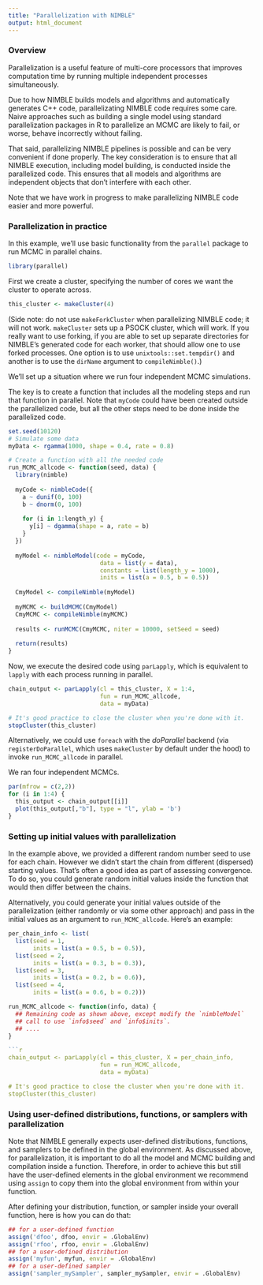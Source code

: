 ```yaml
---
title: "Parallelization with NIMBLE"
output: html_document
---
```


### Overview

Parallelization is a useful feature of multi-core processors that improves computation time by running multiple independent processes simultaneously.

Due to how NIMBLE builds models and algorithms and automatically generates C++ code, parallelizating NIMBLE code requires some care. Naive approaches such as building a single model using standard parallelization packages in R to parallelize an MCMC are likely to fail, or worse, behave incorrectly without failing.

That said, parallelizing NIMBLE pipelines is possible and can be very convenient if done properly. The key consideration is to ensure that all NIMBLE execution, including model building, is conducted inside the parallelized code. This ensures that all models and algorithms are independent objects that don't interfere with each other.

Note that we have work in progress to make parallelizing NIMBLE code easier and more powerful.

### Parallelization in practice

In this example, we'll use basic functionality from the  `parallel` package to run MCMC in parallel chains.

```r
library(parallel)
```

First we create a cluster, specifying the number of cores we want the cluster to operate across.


```r
this_cluster <- makeCluster(4)
```

(Side note: do not use `makeForkCluster` when parallelizing NIMBLE code; it will not work. `makeCluster` sets up a PSOCK cluster, which will work. If you really want to use forking, if you are able to set up separate directories for NIMBLE's generated code for each worker, that should allow one to use forked processes. One option is to use `unixtools::set.tempdir()` and another is to use the `dirName` argument to `compileNimble()`.)

We'll set up a situation where we run four independent MCMC simulations.

The key is to create a function that includes all the modeling steps and run that function in parallel. Note that `myCode` could have been created outside the parallelized code, but all the other steps need to be done inside the parallelized code.

```r
set.seed(10120)
# Simulate some data
myData <- rgamma(1000, shape = 0.4, rate = 0.8)

# Create a function with all the needed code
run_MCMC_allcode <- function(seed, data) {
  library(nimble)
  
  myCode <- nimbleCode({
    a ~ dunif(0, 100)
    b ~ dnorm(0, 100)
  
    for (i in 1:length_y) {
      y[i] ~ dgamma(shape = a, rate = b)
    }
  })
  
  myModel <- nimbleModel(code = myCode,
                          data = list(y = data),
                          constants = list(length_y = 1000),
                          inits = list(a = 0.5, b = 0.5))
  
  CmyModel <- compileNimble(myModel)
  
  myMCMC <- buildMCMC(CmyModel)
  CmyMCMC <- compileNimble(myMCMC)
  
  results <- runMCMC(CmyMCMC, niter = 10000, setSeed = seed)
  
  return(results)
}

```

Now, we execute the desired code using `parLapply`, which is equivalent to `lapply` with each process running in parallel. 


```r
chain_output <- parLapply(cl = this_cluster, X = 1:4, 
                          fun = run_MCMC_allcode, 
                          data = myData)

# It's good practice to close the cluster when you're done with it.
stopCluster(this_cluster)
```

Alternatively, we could use `foreach` with the *doParallel* backend (via `registerDoParallel`, which uses `makeCluster` by default under the hood) to invoke `run_MCMC_allcode` in parallel.

We ran four independent MCMCs.

```r
par(mfrow = c(2,2))
for (i in 1:4) {
  this_output <- chain_output[[i]]
  plot(this_output[,"b"], type = "l", ylab = 'b')
}
```

### Setting up initial values with parallelization

In the example above, we provided a different random number seed to use for each chain. However we didn't start the chain from different (dispersed) starting values. That's often a good idea as part of assessing convergence. To do so, you could generate random initial values inside the function that would then differ between the chains.

Alternatively, you could generate your initial values outside of the parallelization (either randomly or via some other approach) and pass in the initial values as an argument to `run_MCMC_allcode`. Here's an example:

```r
per_chain_info <- list(
  list(seed = 1,
       inits = list(a = 0.5, b = 0.5)),
  list(seed = 2,
       inits = list(a = 0.3, b = 0.3)),
  list(seed = 3,
       inits = list(a = 0.2, b = 0.6)),
  list(seed = 4,
       inits = list(a = 0.6, b = 0.2)))

run_MCMC_allcode <- function(info, data) {
  ## Remaining code as shown above, except modify the `nimbleModel`
  ## call to use `info$seed` and `info$inits`.
  ## ....
}

```r
chain_output <- parLapply(cl = this_cluster, X = per_chain_info, 
                          fun = run_MCMC_allcode, 
                          data = myData)

# It's good practice to close the cluster when you're done with it.
stopCluster(this_cluster)
```



### Using user-defined distributions, functions, or samplers with parallelization

Note that NIMBLE generally expects user-defined distributions, functions, and samplers to be defined in the global environment. As discussed above, for parallelization, it is important to do all the model and MCMC building and compilation inside a function. Therefore, in order to achieve this but still have the user-defined elements in the global environment we recommend using `assign` to copy them into the global environment from within your function.

After defining your distribution, function, or sampler inside your overall function, here is how you can do that:

```r
## for a user-defined function
assign('dfoo', dfoo, envir = .GlobalEnv)
assign('rfoo', rfoo, envir = .GlobalEnv)
## for a user-defined distribution
assign('myfun', myfun, envir = .GlobalEnv)
## for a user-defined sampler
assign('sampler_mySampler', sampler_mySampler, envir = .GlobalEnv)
```


